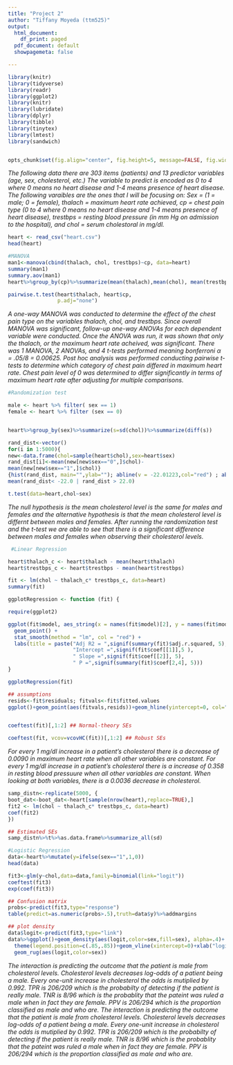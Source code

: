```yaml
---
title: "Project 2"
author: "Tiffany Moyeda (ttm525)"
output:
  html_document:
    df_print: paged
  pdf_document: default
  showpagemeta: false

---
```

```r
library(knitr)
library(tidyverse)
library(readr)
library(ggplot2)
library(knitr)
library(lubridate)
library(dplyr)
library(tibble)
library(tinytex)
library(lmtest)
library(sandwich)


opts_chunk$set(fig.align="center", fig.height=5, message=FALSE, fig.width=8,tidy.opts=list(width.cutoff=60),tidy=TRUE, R.options=list(max.print=100))
```

*The following data there are 303 items (patients) and 13 predictor variables (age, sex, cholesterol, etc.) The variable to predict is encoded as 0 to 4 where 0 means no heart disease and 1-4 means presence of heart disease. The following varaibles are the ones that I will be focusing on: Sex = (1 = male; 0 = female), thalach = maximum heart rate achieved, cp = chest pain type (0 to 4 where 0 means no heart disease and 1-4 means presence of heart disease), trestbps = resting blood pressure (in mm Hg on admission to the hospital), and chol = serum cholestoral in mg/dl.* 

```r
heart <- read_csv("heart.csv")
head(heart)
```


```r
#MANOVA
man1<-manova(cbind(thalach, chol, trestbps)~cp, data=heart)
summary(man1)
summary.aov(man1) 
heart%>%group_by(cp)%>%summarize(mean(thalach),mean(chol), mean(trestbps))

pairwise.t.test(heart$thalach, heart$cp,
                p.adj="none")

```
*A one-way MANOVA was conducted to determine the effect of the chest pain type on the variables thalach, chol, and trestbps. Since overall MANOVA was significant, follow-up one-way ANOVAs for each dependent variable were conducted. Once the ANOVA was run, it was shown that only the thalach, or the maximum heart rate acheived, was significant. There was 1 MANOVA, 2 ANOVAs, and 4 t-tests performed meaning bonferroni α = .05/8 = 0.00625. Post hoc analysis was performed conducting pairwise t-tests to determine which category of chest pain differed in maximum heart rate. Chest pain level of 0 was determined to differ significantly in terms of maximum heart rate after adjusting for multiple comparisons. *

```r

#Randomization test 

male <- heart %>% filter( sex == 1) 
female <- heart %>% filter (sex == 0) 


heart%>%group_by(sex)%>%summarize(s=sd(chol))%>%summarize(diff(s))

rand_dist<-vector()
for(i in 1:5000){
new<-data.frame(chol=sample(heart$chol),sex=heart$sex)
rand_dist[i]<-mean(new[new$sex=="0",]$chol)-
mean(new[new$sex=="1",]$chol)}
{hist(rand_dist, main="",ylab=""); abline(v = -22.01223,col="red") ; abline (v = 22.01223,col="red")}
mean(rand_dist< -22.0 | rand_dist > 22.0)

t.test(data=heart,chol~sex)

```
*The null hypothesis is the mean cholesterol level is the same for males and females and the alternative hypothesis is that the mean cholesterol level is differnt between males and females. After running the randomization test and the t-test we are able to see that there is a significant difference between males and females when observing their cholesterol levels.  * 

```r
 #Linear Regression

heart$thalach_c <- heart$thalach - mean(heart$thalach)
heart$trestbps_c <- heart$trestbps - mean(heart$trestbps)

fit <- lm(chol ~ thalach_c* trestbps_c, data=heart)
summary(fit)

ggplotRegression <- function (fit) {

require(ggplot2)

ggplot(fit$model, aes_string(x = names(fit$model)[2], y = names(fit$model)[1])) + 
  geom_point() +
  stat_smooth(method = "lm", col = "red") +
  labs(title = paste("Adj R2 = ",signif(summary(fit)$adj.r.squared, 5),
                     "Intercept =",signif(fit$coef[[1]],5 ),
                     " Slope =",signif(fit$coef[[2]], 5),
                     " P =",signif(summary(fit)$coef[2,4], 5)))
}

ggplotRegression(fit)

## assumptions
resids<-fit$residuals; fitvals<-fit$fitted.values
ggplot()+geom_point(aes(fitvals,resids))+geom_hline(yintercept=0, col="red")


coeftest(fit)[,1:2] ## Normal-theory SEs

coeftest(fit, vcov=vcovHC(fit))[,1:2] ## Robust SEs

```

*For every 1 mg/dl increase in a patient's cholesterol there is a decrease of 0.0090 in maximum heart rate when all other variables are constant. For every 1 mg/dl increase in a patient's cholesterol  there is a increase of 0.358 in resting blood pressuure when all other variables are constant. When looking at both variables, there is a 0.0036 decrease in cholesterol. *

```r

samp_distn<-replicate(5000, {
boot_dat<-boot_dat<-heart[sample(nrow(heart),replace=TRUE),]
fit2 <- lm(chol ~ thalach_c* trestbps_c, data=heart)
coef(fit2)
})

## Estimated SEs
samp_distn%>%t%>%as.data.frame%>%summarize_all(sd)

```

```r
#Logistic Regression 
data<-heart%>%mutate(y=ifelse(sex=="1",1,0))
head(data)

fit3<-glm(y~chol,data=data,family=binomial(link="logit"))
coeftest(fit3)
exp(coef(fit3))

## Confusion matrix
probs<-predict(fit3,type="response")
table(predict=as.numeric(probs>.5),truth=data$y)%>%addmargins

## plot density
data$logit<-predict(fit3,type="link")
data%>%ggplot()+geom_density(aes(logit,color=sex,fill=sex), alpha=.4)+
  theme(legend.position=c(.85,.85))+geom_vline(xintercept=0)+xlab("logit (log-odds)")+
  geom_rug(aes(logit,color=sex))

```
*The interaction is predicting the outcome that the patient is male from cholesterol levels. Cholesterol levels decreases log-odds of a patient being a male. Every one-unit increase in cholesterol the odds is mutiplied by 0.992. TPR is 206/209 which is the probabilty of detecting if the patient is really male. TNR is 8/96 which is the probablity that the pateint was ruled a male when in fact they are female. PPV is 206/294 which is the proportion classified as male and who are.*
*The interaction is predicting the outcome that the patient is male from cholesterol levels. Cholesterol levels decreases log-odds of a patient being a male. Every one-unit increase in cholesterol the odds is mutiplied by 0.992. TPR is 206/209 which is the probabilty of detecting if the patient is really male. TNR is 8/96 which is the probablity that the pateint was ruled a male when in fact they are female. PPV is 206/294 which is the proportion classified as male and who are.*



